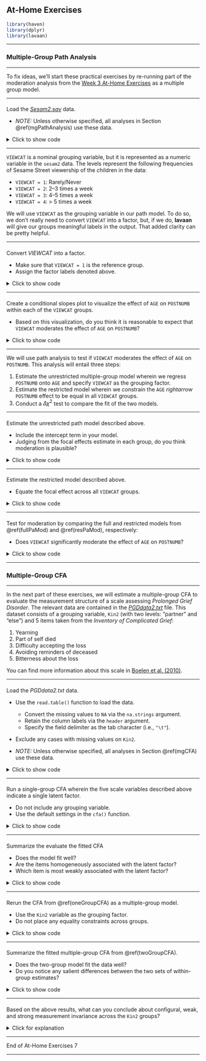 ## At-Home Exercises

```r
library(haven)
library(dplyr)
library(lavaan)
```

---

### Multiple-Group Path Analysis {#mgPathAnalysis}

---

To fix ideas, we'll start these practical exercises by re-running part of the 
moderation analysis from the [Week 3 At-Home Exercises](#moderation)
as a multiple group model.

---

####

Load the [*Sesam2.sav*][sesam2_data] data.

- *NOTE:* Unless otherwise specified, all analyses in Section \@ref(mgPathAnalysis)
  use these data.

<details>

<summary>Click to show code</summary>

```r
library(haven)

# Read the data into an object called 'sesam2':
sesam2 <- read_sav("Sesam2.sav")
```

```r
dataDir <- "../../../../data/"
sesam2 <- read_sav(paste0(dataDir, "Sesam2.sav"))
```
</details>

---

`VIEWCAT` is a nominal grouping variable, but it is represented as a numeric
variable in the `sesam2` data. The levels represent the following frequencies of
Sesame Street viewership of the children in the data:

- `VIEWCAT = 1`: Rarely/Never
- `VIEWCAT = 2`: 2--3 times a week
- `VIEWCAT = 3`: 4--5 times a week
- `VIEWCAT = 4`: \> 5 times a week

We will use `VIEWCAT` as the grouping variable in our path model. To do so, we
don't really need to convert `VIEWCAT` into a factor, but, if we do, **lavaan**
will give our groups meaningful labels in the output. That added clarity can be
pretty helpful.

---

####

Convert *VIEWCAT* into a factor.

- Make sure that `VIEWCAT = 1` is the reference group.
- Assign the factor labels denoted above.

<details>

<summary>Click to show code</summary>

```r
library(dplyr)

## Store the old version for checking:
tmp <- sesam2$VIEWCAT

## Convert 'VIEWCAT' to a factor:
 sesam2 <- mutate(sesam2,
                  VIEWCAT = factor(VIEWCAT,
                                   labels = c("Rarely/never",
                                              "2-3 times per week",
                                              "4-5 times per week",
                                              "> 5 times per week")
                                              )
                  )

## Check the conversion:
table(old = tmp, new = sesam2$VIEWCAT, useNA = "always")
```

</details>

---

####

Create a conditional slopes plot to visualize the effect of `AGE` on `POSTNUMB`
within each of the `VIEWCAT` groups.

- Based on this visualization, do you think it is reasonable to expect that
  `VIEWCAT` moderates the effect of `AGE` on `POSTNUMB`?

<details>
  <summary>Click to show code</summary>

```r
library(ggplot2)

ggplot(sesam2, aes(AGE, POSTNUMB, color = VIEWCAT)) + 
  geom_point() + 
  geom_smooth(method = "lm", se = FALSE)
```

  <details>
    <summary>Click for explanation</summary>

The regression lines representing the conditional focal effects are not parallel,
so there appears to be some level of moderation. That being said, the differences
are pretty small, so the moderation may not be significant (i.e., the non-parallel 
regression lines may simply be reflecting sampling variability).

  </details>
</details>

---

We will use path analysis to test if `VIEWCAT` moderates the effect of `AGE` on
`POSTNUMB`. This analysis will entail three steps:

1.  Estimate the unrestricted multiple-group model wherein we regress `POSTNUMB`
   onto `AGE` and specify `VIEWCAT` as the grouping factor.
2.  Estimate the restricted model wherein we constrain the `AGE` $rightarrow$
   `POSTNUMB` effect to be equal in all `VIEWCAT` groups.
3.  Conduct a $\Delta \chi^2$ test to compare the fit of the two models.

---

#### {#fullPaMod}

Estimate the unrestricted path model described above.

- Include the intercept term in your model.
- Judging from the focal effects estimate in each group, do you think moderation
  is plausible? 

<details>
  <summary>Click to show code</summary>

```r
library(lavaan)

## Estimate the additive model a view the results:
out_full <- sem('POSTNUMB ~ 1 + AGE', data = sesam2, group = "VIEWCAT")
summary(out_full)
```

  <details>
    <summary>Click for explanation</summary>

There are some notable differences in the `AGE` $\rightarrow$ `POSTNUMB` focal
effect between `VIEWCAT` groups. It looks like `VIEWCAT` could moderate the 
focal effect.

  </details>
</details>

---

#### {#resPaMod}

Estimate the restricted model described above.

- Equate the focal effect across all `VIEWCAT` groups.

<details>
  <summary>Click to show code</summary>

```r
## Estimate the restricted model and view the results:
out_res <- sem('POSTNUMB ~ 1 + c("b1", "b1", "b1", "b1") * AGE',
               data = sesam2,
               group = "VIEWCAT")
summary(out_res)
```

</details>

---

#### 

Test for moderation by comparing the full and restricted models from
\@ref(fullPaMod) and \@ref(resPaMod), respectively:

- Does `VIEWCAT` significantly moderate the effect of `AGE` on `POSTNUMB`?

<details>
  <summary>Click to show code</summary>

```r
## Test for moderation:
anova(out_full, out_res)
```

  <details>
    <summary>Click for explanation</summary>
  
```r
tmp <- anova(out_full, out_res)
  
chi2 <- tmp[2, "Chisq diff"] %>% round(3)
df   <- tmp[2, "Df diff"]
p    <- tmp[2, "Pr(>Chisq)"] %>% round(3)
```
  
No, *VIEWCAT* does not significantly moderate the effect of *AGE* on *POSTNUMB*
($\Delta \chi^2[`r df`] = `r chi2`$, $p = `r p`$).

  </details>
</details>

---

### Multiple-Group CFA {#mgCFA}

---

In the next part of these exercises, we will estimate a multiple-group CFA to
evaluate the measurement structure of a scale assessing *Prolonged Grief Disorder*.
The relevant data are contained in the [*PGDdata2.txt*][pgd_data] file. This dataset 
consists of a grouping variable, `Kin2` (with two levels: "partner" and "else")
and 5 items taken from the *Inventory of Complicated Grief*: 

1. Yearning
1. Part of self died
1. Difficulty accepting the loss
1. Avoiding reminders of deceased
1. Bitterness about the loss 

You can find more information about this scale in [Boelen et al. (2010)][boelen_et_al_2010].

---

####

Load the *PGDdata2.txt* data.

- Use the `read.table()` function to load the data.
   - Convert the missing values to `NA` via the `na.strings` argument.
   - Retain the column labels via the `header` argument.
   - Specify the field delimiter as the tab character (i.e., `"\t"`).
- Exclude any cases with missing values on `Kin2`.

- *NOTE:* Unless otherwise specified, all analyses in Section \@ref(mgCFA) use
  these data.

<details>
  <summary>Click to show code</summary>

```r
## Load the data:
pgd <- read.table("PGDdata2.txt",
                  na.strings = "-999",
                  header = TRUE,
                  sep = "\t") %>%
       filter(!is.na(Kin2))

## Check the results:
head(pgd)
summary(pdg)
str(pgd)
```

```r
pgd <- read.table(paste0(dataDir, "PGDdata2.txt"),
                  na.strings = "-999",
                  header = TRUE,
                  sep = "\t") %>%
       filter(!is.na(Kin2))

head(pgd)
summary(pgd)
str(pgd)
```

</details>

---

#### {#oneGroupCFA}

Run a single-group CFA wherein the five scale variables described above indicate
a single latent factor.

- Do not include any grouping variable.
- Use the default settings in the `cfa()` function.

<details>
  <summary>Click to show code</summary>

```r
## Define the model syntax:
cfaMod <- 'grief =~ b1pss1 + b2pss2 + b3pss3 + b4pss4 + b5pss5'

## Estimate the model:
out0 <- cfa(cfaMod, data = pgd)
```

</details>

---

#### 

Summarize the evaluate the fitted CFA

- Does the model fit well?
- Are the items homogeneously associated with the latent factor?
- Which item is most weakly associated with the latent factor?

<details>
  <summary>Click to show code</summary>

```r
## Summarize the fitted model:
summary(out0, fit.measures = TRUE, standardized = TRUE, rsquare = TRUE)
```

```r
fit0 <- fitMeasures(out0, c("chisq", "df", "pvalue", "rmsea", "cfi", "tli", "srmr"))

chi2 <- fit0["chisq"] %>% round(2)
df <- fit0["df"]
p <- fit0["pvalue"] %>% round(3)
rmsea <- fit0["rmsea"] %>% round(3)
cfi <- fit0["cfi"] %>% round(3)
srmr <- fit0["srmr"] %>% round(3)

r2 <- inspect(out0, "r2")
ly <- inspect(out0, "std.all")$lambda

bad <- r2 %>% which.min() %>% names()

r2 <- r2[bad] %>% round(3) %>% as.numeric()
ly <- ly[bad, ] %>% round(3) %>% as.numeric()
```

  <details>
    <summary>Click for explanation</summary>

- The model fits the data quite well ($\chi^2[`r df`] = `r chi2`$,
$p = `r p`$,
$\textit{RMSEA} = `r rmsea`$,
$\textit{CFI} = `r cfi`$,
$\textit{SRMR} = `r srmr`$).
- All of the indicators appear to be more-or-less equally good indicators of the
  latent factor except for `r bad` which has a standardized factor loading of 
  $\lambda = `r ly`$ and $R^2 = `r r2`$.

  </details>
</details>

---

#### {#twoGroupCFA}

Rerun the CFA from \@ref(oneGroupCFA) as a multiple-group model.

- Use the `Kin2` variable as the grouping factor.
- Do not place any equality constraints across groups.

<details>
  <summary>Click to show code</summary>

```r
out1 <- cfa(cfaMod, data = pgd, group = "Kin2")
```

</details>

---

####

Summarize the fitted multiple-group CFA from \@ref(twoGroupCFA).

- Does the two-group model fit the data well?
- Do you notice any salient differences between the two sets of within-group
  estimates?
  
<details>
  <summary>Click to show code</summary>

```r
summary(out1, fit.measures = TRUE, standardized = TRUE, rsquare = TRUE)
```

```r
fit1 <- fitMeasures(out1, c("chisq", "df", "pvalue", "rmsea", "cfi", "tli", "srmr"))

chi2 <- fit1["chisq"] %>% round(2)
df <- fit1["df"]
p <- fit1["pvalue"] %>% round(3)
rmsea <- fit1["rmsea"] %>% round(3)
cfi <- fit1["cfi"] %>% round(3)
srmr <- fit1["srmr"] %>% round(3)
```

  <details>
    <summary>Click for explanation</summary>

- The two-group model also fits the data very well ($\chi^2[`r df`] = `r chi2`$,
$p = `r p`$,
$\textit{RMSEA} = `r rmsea`$,
$\textit{CFI} = `r cfi`$,
$\textit{SRMR} = `r srmr`$).
- No, there are no striking differences between the two sets of estimates. Although, 
  there is certainly some variability between groups, the two sets of estimates
  don't look systematically different.

  </details>
</details>

---

####

Based on the above results, what can you conclude about configural, weak, and
strong measurement invariance across the `Kin2` groups?

<details>
  <summary>Click for explanation</summary>

- Configural invariance holds. The unrestricted multiple-group CFA fits the data
  adequately (very well, actually), and the measurement model parameters are 
  reasonable in both groups.
- We cannot yet draw any conclusions about weak or strong invariance. We need to
  do the appropriate model comparison tests first.

</details>

---

End of At-Home Exercises 7

---

[sesam2_data]: https://surfdrive.surf.nl/files/index.php/s/dfzC7Tf5HHiTX8M/download
[pgd_data]: https://surfdrive.surf.nl/files/index.php/s/xxkp4gZY682AGyY/download
[boelen_et_al_2010]: https://doi.org/10.1016/j.jad.2010.01.076
